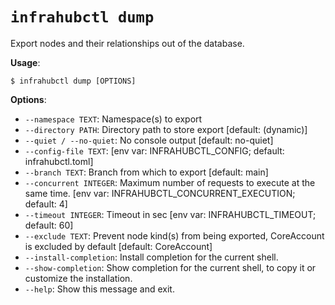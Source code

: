 # `infrahubctl dump`

Export nodes and their relationships out of the database.

**Usage**:

```shell
$ infrahubctl dump [OPTIONS]
```

**Options**:

* `--namespace TEXT`: Namespace(s) to export
* `--directory PATH`: Directory path to store export  [default: (dynamic)]
* `--quiet / --no-quiet`: No console output  [default: no-quiet]
* `--config-file TEXT`: [env var: INFRAHUBCTL_CONFIG; default: infrahubctl.toml]
* `--branch TEXT`: Branch from which to export  [default: main]
* `--concurrent INTEGER`: Maximum number of requests to execute at the same time.  [env var: INFRAHUBCTL_CONCURRENT_EXECUTION; default: 4]
* `--timeout INTEGER`: Timeout in sec  [env var: INFRAHUBCTL_TIMEOUT; default: 60]
* `--exclude TEXT`: Prevent node kind(s) from being exported, CoreAccount is excluded by default  [default: CoreAccount]
* `--install-completion`: Install completion for the current shell.
* `--show-completion`: Show completion for the current shell, to copy it or customize the installation.
* `--help`: Show this message and exit.
